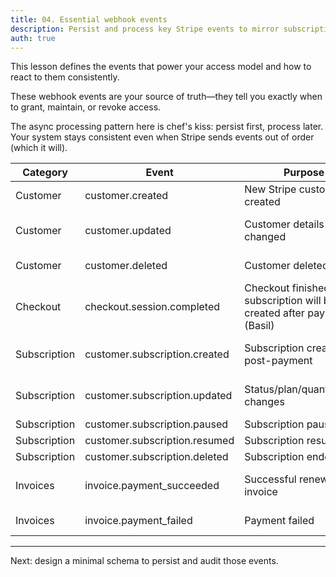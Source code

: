 ```yaml
---
title: 04. Essential webhook events
description: Persist and process key Stripe events to mirror subscription state.
auth: true
---
```


This lesson defines the events that power your access model and how to react to them consistently.

These webhook events are your source of truth—they tell you exactly when to grant, maintain, or revoke access. 

The async processing pattern here is chef's kiss: persist first, process later. Your system stays consistent even when Stripe sends events out of order (which it will).

| Category     | Event                         | Purpose                                                               | Primary action                                                                                                       |
|--------------|-------------------------------|-----------------------------------------------------------------------|----------------------------------------------------------------------------------------------------------------------|
| Customer     | customer.created              | New Stripe customer created                                           | Store `stripe_customer_id`, persist metadata                                                                         |
| Customer     | customer.updated              | Customer details changed                                              | Sync email, address, `invoice_settings.default_payment_method`, tax info                                             |
| Customer     | customer.deleted              | Customer deleted                                                      | Remove/soft-delete related customer data and subscriptions                                                           |
| Checkout     | checkout.session.completed    | Checkout finished; subscription will be created after payment (Basil) | Link app user ↔ `stripe_customer_id`; store `checkout_session_id`                                                    |
| Subscription | customer.subscription.created | Subscription created post-payment                                     | Provision access; persist `stripe_subscription_id`, `status`, `current_period_end`, items/prices                     |
| Subscription | customer.subscription.updated | Status/plan/quantity/date changes                                     | Sync `status`, `cancel_at`, `canceled_at`, `pause_collection`, `current_period_end`, items, `billing_cycle_anchor` |
| Subscription | customer.subscription.paused  | Subscription paused                                                   | Limit or suspend access per policy                                                                                   |
| Subscription | customer.subscription.resumed | Subscription resumed                                                  | Restore access if `status` becomes `active`                                                                          |
| Subscription | customer.subscription.deleted | Subscription ended                                                    | Revoke access; archive subscription fields                                                                           |
| Invoices     | invoice.payment_succeeded     | Successful renewal/first invoice                                      | Maintain access; refresh `current_period_end`; store invoice id/url/amount                                           |
| Invoices     | invoice.payment_failed        | Payment failed                                                        | Set `past_due`; notify with Customer Portal link                                                                     |




---

Next: design a minimal schema to persist and audit those events.

